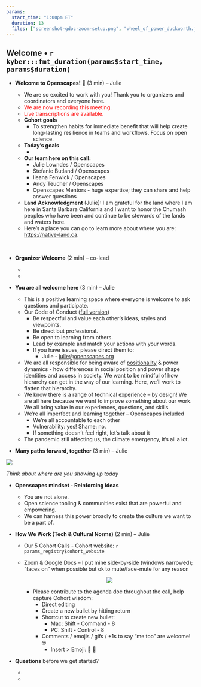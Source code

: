 ```yaml
---
params:
  start_time: "1:00pm ET"
  duration: 13
  files: ["screenshot-gdoc-zoom-setup.png", "wheel_of_power_duckworth.jpg"]
---
```


## Welcome • `r kyber:::fmt_duration(params$start_time, params$duration)`

-   **Welcome to Openscapes!** 👋 (3 min) – Julie

    -   We are so excited to work with you! Thank you to organizers and coordinators and everyone here.
    -   <font color="red">We are now recording this meeting.</font>
    -   <font color="red">Live transcriptions are available.</font>
    -   **Cohort goals**
        -   To strengthen habits for immediate benefit that will help create long-lasting resilience in teams and workflows. Focus on open science.
    -   **Today’s goals**
        -   ‎
    -   **Our team here on this call:**
        -   Julie Lowndes / Openscapes
        -   Stefanie Butland / Openscapes
        -   Ileana Fenwick / Openscapes
        -   Andy Teucher / Openscapes
        -   Openscapes Mentors - huge expertise; they can share and help answer questions
    -   **Land Acknowledgment** (Julie): I am grateful for the land where I am here in Santa Barbara California and I want to honor the Chumash peoples who have been and continue to be stewards of the lands and waters here.
    -   Here’s a place you can go to learn more about where you are: <https://native-land.ca>.

    ‎

-   **Organizer Welcome** (2 min) – co-lead

    -   ‎
    -   

-   **You are all welcome here** (3 min) – Julie

    -   This is a positive learning space where everyone is welcome to ask questions and participate.
    -   Our Code of Conduct ([full version](https://www.openscapes.org/code-of-conduct/))
        -   Be respectful and value each other’s ideas, styles and viewpoints.
        -   Be direct but professional.
        -   Be open to learning from others.
        -   Lead by example and match your actions with your words.
        -   If you have issues, please direct them to:
            -   Julie - [julie\@openscapes.org](mailto:julie@openscapes.org)
    -   We are all responsible for being aware of [positionality](https://indigenousinitiatives.ctlt.ubc.ca/classroom-climate/positionality-and-intersectionality/) & power dynamics - how differences in social position and power shape identities and access in society. We want to be mindful of how hierarchy can get in the way of our learning. Here, we’ll work to flatten that hierarchy.
    -   We know there is a range of technical experience – by design! We are all here because we want to improve something about our work. We all bring value in our experiences, questions, and skills.
    -   We’re all imperfect and learning together – Openscapes included
        -   We're all accountable to each other
        -   Vulnerability: yes! Shame: no.
        -   If something doesn’t feel right, let’s talk about it
    -   The pandemic still affecting us, the climate emergency, it’s all a lot. ‎

-   **Many paths forward, together** (3 min) – Julie

![](openscapes_champions_landscape.png)

*Think about where are you showing up today*

-   **Openscapes mindset - Reinforcing ideas**

    -   You are not alone.
    -   Open science tooling & communities exist that are powerful and empowering.
    -   We can harness this power broadly to create the culture we want to be a part of.

-   **How We Work (Tech & Cultural Norms)** (2 min) – Julie

    -   Our 5 Cohort Calls - Cohort website: `r params_registry$cohort_website`

    -   Zoom & Google Docs – I put mine side-by-side (windows narrowed); “faces on” when possible but ok to mute/face-mute for any reason

        <center>![](screenshot-gdoc-zoom-setup.png)</center>

        -   Please contribute to the agenda doc throughout the call, help capture Cohort wisdom:
            -   Direct editing
            -   Create a new bullet by hitting return
            -   Shortcut to create new bullet:
                -   Mac: Shift - Command - 8
                -   PC: Shift - Control - 8
            -   Comments / emojis / gifs / +1s to say “me too” are welcome! 🤓
                -   Insert \> Emoji: 🦑 🎉

-   **Questions** before we get started?

    -   

    -   
